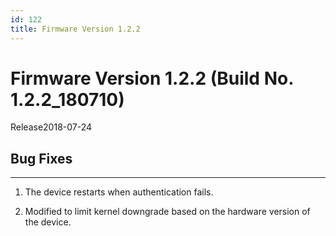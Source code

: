 ```yaml
---
id: 122
title: Firmware Version 1.2.2
---
```


# Firmware Version 1.2.2 (Build No. 1.2.2_180710)

Release<Separator/>2018-07-24

## Bug Fixes

---

<BugLists>

1. The device restarts when authentication fails.

1. Modified to limit kernel downgrade based on the hardware version of the device.

</BugLists>
